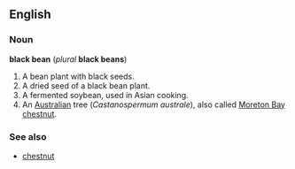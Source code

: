 ==English==
===Noun===
'''black bean''' (''plural'' '''black beans''')

#A bean plant with black seeds.
#A dried seed of a black bean plant.
#A fermented soybean, used in Asian cooking.
#An [[Australian]] tree (''Castanospermum australe''), also called [[Moreton Bay chestnut]].

===See also===
*[[chestnut]]